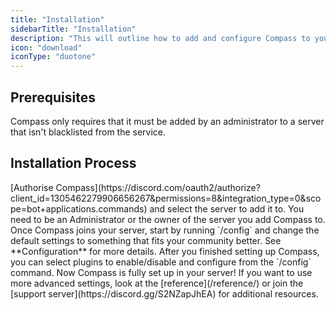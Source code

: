 ```yaml
---
title: "Installation"
sidebarTitle: "Installation"
description: "This will outline how to add and configure Compass to your server(s)."
icon: "download"
iconType: "duotone"
---
```


## Prerequisites
Compass only requires that it must be added by an administrator to a server that isn't blacklisted from the service.

## Installation Process
<Steps>
  <Step title="Adding Compass">
    [Authorise Compass](https://discord.com/oauth2/authorize?client_id=1305462279906656267&permissions=8&integration_type=0&scope=bot+applications.commands) and select the server to add it to. You need to be an Administrator or the owner of the server you add Compass to.
  </Step>
  <Step title="Changing Settings">
    Once Compass joins your server, start by running `/config` and change the default settings to something that fits your community better. See **Configuration** for more details.
  </Step>
    <Step title="Using Plugins">
    After you finished setting up Compass, you can select plugins to enable/disable and configure from the `/config` command.
  </Step>
    <Step title="What Now?">
    Now Compass is fully set up in your server! If you want to use more advanced settings, look at the [reference](/reference/) or join the [support server](https://discord.gg/S2NZapJhEA) for additional resources.
  </Step>
</Steps>